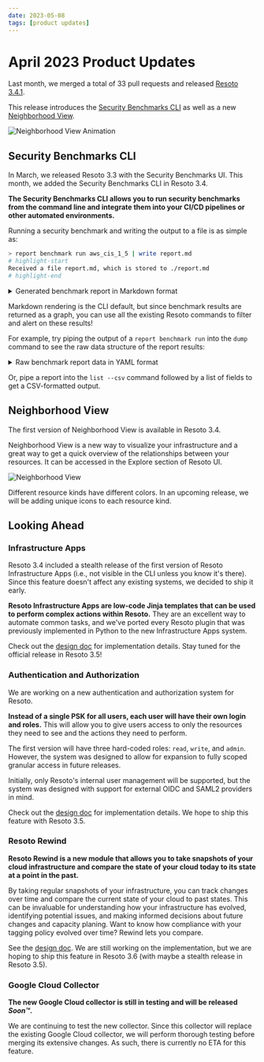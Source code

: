 ```yaml
---
date: 2023-05-08
tags: [product updates]
---
```


# April 2023 Product Updates

Last month, we merged a total of 33 pull requests and released [Resoto 3.4.1](/releases/3.4.1).

This release introduces the [Security Benchmarks CLI](#security-benchmarks-cli) as well as a new [Neighborhood View](#neighborhood-view).

![Neighborhood View Animation](./img/neighborhood.gif)

<!--truncate-->

## Security Benchmarks CLI

In March, we released Resoto 3.3 with the Security Benchmarks UI. This month, we added the Security Benchmarks CLI in Resoto 3.4.

**The Security Benchmarks CLI allows you to run security benchmarks from the command line and integrate them into your CI/CD pipelines or other automated environments.**

Running a security benchmark and writing the output to a file is as simple as:

```bash
> report benchmark run aws_cis_1_5 | write report.md
# highlight-start
​Received a file report.md, which is stored to ./report.md
# highlight-end
```

<details>

<summary>Generated benchmark report in Markdown format</summary>

<div>

```markdown title="report.md"
# Report for account 00123456789

Title: AWS CIS 1.5.0

Version: 1.5

Summary: 42 checks ✅ and 31 checks ❌

## Passed Checks

- ✅ critical: Ensure no root account access key exists
- ✅ critical: Ensure hardware MFA is enabled for the root account
- ✅ critical: Avoid the use of the root accounts
...

### 3.2 Ensure CloudTrail log file validation is enabled (all checks ❌)

CloudTrail log file validation creates a digitally signed digest file containing a hash of each log that CloudTrail writes to S3. These digest files can be used to determine whether a log file was changed, deleted, or unchanged after CloudTrail delivered the log. It is recommended that file validation be enabled on all CloudTrails.

- ❌ **medium**: Ensure CloudTrail log file validation is enabled

  - Risk: Enabling log file validation will provide additional integrity checking of CloudTrail logs.

  - There are 1 `aws_cloud_trail` resources failing this check.

  - Remediation: Ensure LogFileValidationEnabled is set to true for each trail.. See [Link](http://docs.aws.amazon.com/awscloudtrail/latest/userguide/cloudtrail-log-filevalidation-enabling.html) for more details.

### 3.3 Ensure the S3 bucket used to store CloudTrail logs is not publicly accessible (all checks ✅)

CloudTrail logs a record of every API call made in your AWS account. These logs file are stored in an S3 bucket. It is recommended that the bucket policy or access control list (ACL) applied to the S3 bucket that CloudTrail logs to prevent public access to the CloudTrail logs.

- ✅ **critical**: Ensure the S3 bucket CloudTrail logs is not publicly accessible
...
```

</div>

</details>

Markdown rendering is the CLI default, but since benchmark results are returned as a graph, you can use all the existing Resoto commands to filter and alert on these results!

For example, try piping the output of a `report benchmark run` into the `dump` command to see the raw data structure of the report results:

<details>

<summary>Raw benchmark report data in YAML format</summary>

<div>

```yaml
---
id: 23e2446e-ede2-11ed-a163-1ad5c904c3a4
kind: report_check_result
reported:
  categories:
  - security
  - compliance
  default_values: null
  detect:
    resoto: is(aws_ec2_security_group) and group_ip_permissions[*].{ip_protocol="-1"
      and ipv6_ranges[*].cidr_ipv6="::/0"}
  id: aws_ec2_allow_ingress_from_internet_to_any_port_ipv6
  provider: aws
  related: []
  remediation:
    action: null
    text: Apply Zero Trust approach. Implement a process to scan and remediate unrestricted
      or overly permissive network acls. Recommended best practices is to narrow the
      definition for the minimum ports required.
    url: https://docs.aws.amazon.com/vpc/latest/userguide/vpc-network-acls.html
  result_kind: aws_ec2_security_group
  risk: If Security groups are not properly configured the attack surface is increased.
  service: ec2
  severity: high
  title: Ensure no security groups allow ingress from ::/0 to any port.
  url: null
  kind: report_check_result
  name: Ensure no security groups allow ingress from ::/0 to any port.
  number_of_resources_failing: 41
  number_of_resources_failing_by_account:
    '00123456789': 3
    '00987654321': 6
    '00564738291': 22
```

</div>

</details>

Or, pipe a report into the `list --csv` command followed by a list of fields to get a CSV-formatted output.

## Neighborhood View

The first version of Neighborhood View is available in Resoto 3.4.

Neighborhood View is a new way to visualize your infrastructure and a great way to get a quick overview of the relationships between your resources. It can be accessed in the Explore section of Resoto UI.

![Neighborhood View](./img/neighborhood.png)

Different resource kinds have different colors. In an upcoming release, we will be adding unique icons to each resource kind.

## Looking Ahead

### Infrastructure Apps

Resoto 3.4 included a stealth release of the first version of Resoto Infrastructure Apps (i.e., not visible in the CLI unless you know it's there). Since this feature doesn't affect any existing systems, we decided to ship it early.

**Resoto Infrastructure Apps are low-code Jinja templates that can be used to perform complex actions within Resoto.** They are an excellent way to automate common tasks, and we've ported every Resoto plugin that was previously implemented in Python to the new Infrastructure Apps system.

Check out the [design doc](https://docs.google.com/document/d/1tHZpPAWKh1XMLqsoapAKibAkLnnqH0edCIC6Li-W2b8/edit?usp=sharing) for implementation details. Stay tuned for the official release in Resoto 3.5!

### Authentication and Authorization

We are working on a new authentication and authorization system for Resoto.

**Instead of a single PSK for all users, each user will have their own login and roles.** This will allow you to give users access to only the resources they need to see and the actions they need to perform.

The first version will have three hard-coded roles: `read`, `write`, and `admin`. However, the system was designed to allow for expansion to fully scoped granular access in future releases.

Initially, only Resoto's internal user management will be supported, but the system was designed with support for external OIDC and SAML2 providers in mind.

Check out the [design doc](https://docs.google.com/document/d/1yuD5d301uyIA8PCh-Ddew-i9EzPW5YoPWZ2AxjJutoY/edit?usp=sharing) for implementation details. We hope to ship this feature with Resoto 3.5.

### Resoto Rewind

**Resoto Rewind is a new module that allows you to take snapshots of your cloud infrastructure and compare the state of your cloud today to its state at a point in the past.**

By taking regular snapshots of your infrastructure, you can track changes over time and compare the current state of your cloud to past states. This can be invaluable for understanding how your infrastructure has evolved, identifying potential issues, and making informed decisions about future changes and capacity planing. Want to know how compliance with your tagging policy evolved over time? Rewind lets you compare.

See the [design doc](https://docs.google.com/document/d/1HZLyJXYiNZ06gdgF4RvyApZy_uf3BhaRnNX45vLgwvg/edit?usp=sharing). We are still working on the implementation, but we are hoping to ship this feature in Resoto 3.6 (with maybe a stealth release in Resoto 3.5).

### Google Cloud Collector

**The new Google Cloud collector is still in testing and will be released _Soon™_.**

We are continuing to test the new collector. Since this collector will replace the existing Google Cloud collector, we will perform thorough testing before merging its extensive changes. As such, there is currently no ETA for this feature.
